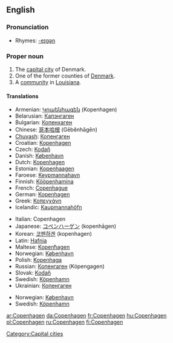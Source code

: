 {{wikipedia}}
{{wikipedia|Copenhagen County}}
{{wikipedia|Copenhagen, Louisiana}}
==English==

===Pronunciation===
* Rhymes: [[Rhymes:English:-eɪɡən|-eɪɡən]]

===Proper noun===
{{en-proper noun}}

# The [[capital city]] of Denmark.
# One of the former counties of [[Denmark]].
# A [[community]] in [[Louisiana]].

====Translations====
{{trans-top|capital of Denmark}}
* Armenian: [[Կոպենհագեն]] (Kopenhagen)
* Belarusian: [[Капэнгаген]]
* Bulgarian: [[Копенхаген]]
* Chinese: [[哥本哈根]] (Gēběnhāgēn)
* [[Chuvash]]: [[Копенгаген]]
* Croatian: [[Kopenhagen]]
* Czech: [[Kodaň]] {{f}}
* Danish: [[København]]
* Dutch: [[Kopenhagen]]
* Estonian: [[Kopenhaagen]]
* Faroese: [[Keypmannahavn]] {{f}}
* Finnish: [[Kööpenhamina]]
* French: [[Copenhague]]
* German: [[Kopenhagen]]
* Greek: [[Κοπεγχάγη]] {{f}}
* Icelandic: [[Kaupmannahöfn]] {{f}}
{{trans-mid}}
* Italian: Copenhagen {{f}}
* Japanese: [[コペンハーゲン]] (kopenhāgen)
* Korean: [[코펜하겐]] (kopenhagen)
* Latin: [[Hafnia]]
* Maltese: [[Kopenħagen]]
* Norwegian: [[København]]
* Polish: [[Kopenhaga]] {{f}}
* Russian: [[Копенгаген]] (Kópengagen) {{m}}
* Slovak: [[Kodaň]]
* Swedish: [[Köpenhamn]] {{n}}
* Ukrainian: [[Копенгаген]] {{m}}
{{trans-bottom}}

{{trans-top|former county in Denmark}}
{{trans-mid}}
* Norwegian: [[København]]
* Swedish: [[Köpenhamn]] {{n}}
{{trans-bottom}}

[[Category:Capital cities]]

[[ar:Copenhagen]]
[[da:Copenhagen]]
[[fr:Copenhagen]]
[[hu:Copenhagen]]
[[pl:Copenhagen]]
[[ru:Copenhagen]]
[[fi:Copenhagen]]